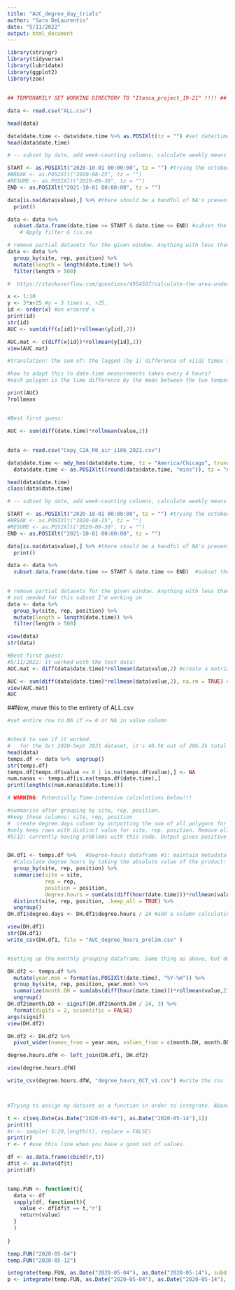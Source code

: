 ```yaml
---
title: "AUC_degree_day_trials"
author: "Sara DeLaurentis"
date: "5/11/2022"
output: html_document
---
```


```r

library(stringr)
library(tidyverse)
library(lubridate)
library(ggplot2)
library(zoo)


```

## 

```r

## TEMPORARILY SET WORKING DIRECTORY TO "Itasca_project_19-21" !!!! ##

data <- read.csv("ALL.csv")

head(data)

data$date.time <- data$date.time %>% as.POSIXlt(tz = "") #set date/time class to POSIXlt for greater ease in parsing date elements.
head(data$date.time) 

# -- subset by date, add week-counting columns, calculate weekly means --

START <- as.POSIXlt("2020-10-01 00:00:00", tz = "") #trying the october 1-yr set to see if the code works. 5-5, SD
#BREAK <- as.POSIXlt("2020-08-25", tz = "")
#RESUME <- as.POSIXlt("2020-09-30", tz = "")
END <- as.POSIXlt("2021-10-01 00:00:00", tz = "")

data[is.na(data$value),] %>% #there should be a handful of NA's present if you're working with the right version of .csv files.
  print()

data <- data %>% 
  subset.data.frame(date.time >= START & date.time <= END) #subset the whole df                         
    # Apply filter & !is.na

# remove partial datasets for the given window. Anything with less than 500 values gets removed.
data <- data %>%
  group_by(site, rep, position) %>% 
  mutate(length = length(date.time)) %>% 
  filter(length > 500)


```


```r

#  https://stackoverflow.com/questions/4954507/calculate-the-area-under-a-curve

x <- 1:10
y <- 3*x+25 #y = 3 times x, +25.
id <- order(x) #an ordered x
print(id)
str(id)
AUC <- sum(diff(x[id])*rollmean(y[id],2)) 

AUC.mat <- c(diff(x[id])*rollmean(y[id],2))
view(AUC.mat)

#translation: the sum of: the lagged (by 1) difference of x[id] times the mean of the two y values. Here, the difference is only 1. Each polygon is 1 wide by the y-mean high.

#how to adapt this to date.time measurements taken every 4 hours?
#each polygon is the time difference by the mean between the two temperature points high.

print(AUC)
?rollmean


#Best first guess:

AUC <- sum(diff(date.time)*rollmean(value,2))


```

## 

```r

data <- read.csv("Copy_C2A_R0_air_i106_2021.csv")

data$date.time <- mdy_hms(data$date.time, tz = "America/Chicago", truncated = 3) #Get R to recognize your current date format
  data$date.time <- as.POSIXlt((round(data$date.time, "mins")), tz = "America/Chicago") #Round off the seconds 

head(data$date.time) 
class(data$date.time)

# -- subset by date, add week-counting columns, calculate weekly means --

START <- as.POSIXlt("2020-10-01 00:00:00", tz = "") #trying the october 1-yr set to see if the code works. 5-5, SD
#BREAK <- as.POSIXlt("2020-08-25", tz = "")
#RESUME <- as.POSIXlt("2020-09-30", tz = "")
END <- as.POSIXlt("2021-10-01 00:00:00", tz = "")

data[is.na(data$value),] %>% #there should be a handful of NA's present if you're working with the right version of ALL.csv.
  print()

data <- data %>% 
  subset.data.frame(date.time >= START & date.time <= END)  #subset the whole df                         
  

# remove partial datasets for the given window. Anything with less than 500 values gets removed. 
# not needed for this subset I'm working on
data <- data %>%
  group_by(site, rep, position) %>% 
  mutate(length = length(date.time)) %>% 
  filter(length > 500)

view(data)
str(data)

```




```r

#Best first guess:
#5/11/2022: it worked with the test data!
AUC.mat <- diff(data$date.time)*rollmean(data$value,2) #create a matrix with the calculations

AUC <- sum(diff(data$date.time)*rollmean(data$value,2), na.rm = TRUE) #make sure to set na.rm = TRUE to remove NA values.
view(AUC.mat)
AUC

```

##Now, move this to the entirety of ALL.csv

```r

#set entire row to NA if <= 0 or NA in value column


#check to see if it worked.
#   for the Oct 2020-Sept 2021 dataset, it's 40.5K out of 206.2k total rows.
head(data)
temps.df <- data %>%  ungroup()
str(temps.df)
temps.df[temps.df$value <= 0 | is.na(temps.df$value),] <- NA  
num.nanas <- temps.df[is.na(temps.df$date.time),]
print(length(c(num.nanas$date.time))) 

# WARNING: Potentially Time-intensive calculations below!!!

#summarise after grouping by site, rep, position.
#keep these columns: site, rep, position
#  create degree.days column by outputting the sum of all polygons for each position. (Not sensor, but position)
#only keep rows with distinct value for site, rep, position. Remove all others.
#5/12: currently having problems with this code. Output gives positive and negative values.


DH.df1 <- temps.df %>%   #Degree-hours dataframe #1: maintain metadata columns: site, rep, position, and 
  #calculate degree hours by taking the absolute value of the product: difference in hours(date.time)*mean of the temperature at the two x-coordinates.
  group_by(site, rep, position) %>% 
  summarise(site = site, 
            rep = rep,
            position = position, 
            degree.hours = sum(abs(diff(hour(date.time)))*rollmean(value,2), na.rm = TRUE)) %>% 
  distinct(site, rep, position, .keep_all = TRUE) %>% 
  ungroup()
DH.df1$degree.days <- DH.df1$degree.hours / 24 #add a column calculating degree days by dividing by 24.

view(DH.df1)
str(DH.df1)
write_csv(DH.df1, file = "AUC_degree_hours_prelim.csv" )


#setting up the monthly grouping dataframe. Same thing as above, but don't keep metadata, and group by month first. pivot_wider puts each year.mon into their own columns instead of keeping it long-wise.

DH.df2 <- temps.df %>% 
  mutate(year.mon = format(as.POSIXlt(date.time), "%Y-%m")) %>% 
  group_by(site, rep, position, year.mon) %>% 
  summarize(month.DH = sum(abs(diff(hour(date.time)))*rollmean(value,2), na.rm = TRUE)) %>% 
  ungroup()
DH.df2$month.DD <- signif(DH.df2$month.DH / 24, 3) %>%
  format(digits = 2, scientific = FALSE)
args(signif)
view(DH.df2)

DH.df2 <- DH.df2 %>% 
  pivot_wider(names_from = year.mon, values_from = c(month.DH, month.DD)) #puts year.mon into their own columns

degree.hours.dfW <- left_join(DH.df1, DH.df2)

view(degree.hours.dfW)

write_csv(degree.hours.dfW, "degree_hours_OCT_v1.csv") #write the csv file.




```
```r

#Trying to assign my dataset as a function in order to integrate. Abandoned for better method for now.

t <- c(seq.Date(as.Date("2020-05-04"), as.Date("2020-05-14"),1))
print(t)
#r <- sample(-5:20,length(t), replace = FALSE) 
print(r)
r <- r #use this line when you have a good set of values.

df <- as.data.frame(cbind(r,t))
df$t <- as.Date(df$t)
print(df)


temp.FUN <- function(t){
  data <- df
  sapply(df, function(t){
    value <- df[df$t == t,"r"]
    return(value)
  }
  )
  
}

temp.FUN("2020-05-04")
temp.FUN("2020-05-12")

integrate(temp.FUN, as.Date("2020-05-04"), as.Date("2020-05-14"), subdivisions = (length(t)-1))
p <- integrate(temp.FUN, as.Date("2020-05-04"), as.Date("2020-05-14"), subdivisions = (length(t)-1))

```

